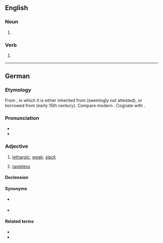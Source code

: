 ==English==

===Noun===
{{en-noun}}

# {{lb|en|chiefly|humorous}} {{alternative spelling of|en|laugh}}

===Verb===
{{en-verb}}

# {{lb|en|chiefly|humorous}} {{alternative spelling of|en|laugh}}

----

==German==

===Etymology===
From {{bor|de|nds-de}}, in which it is either inherited from {{der|de|gml}} (seemingly not attested), or borrowed from {{der|de|dum|laf}} (early 15th century). Compare modern {{cog|nl|laf||cowardly}}. Cognate with {{cog|de|labberig||slack; not crisp}}.

===Pronunciation===
* {{IPA|de|/laf/}}
* {{audio|de|De-laff.ogg|Audio}}

===Adjective===
{{de-adjective|laffer|laffsten}}

# {{lb|de|regional|chiefly|northern and central Germany}} [[lethargic]]; [[weak]]; [[slack]]
# {{lb|de|regional|chiefly|northern and central Germany}} [[tasteless]]

====Declension====
{{de-decl-adj|laff|laffer|laffst}}

====Synonyms====
* {{sense|lethargic}} {{l|de|schlapp}}
* {{sense|tasteless}} {{l|de|fad}}

====Related terms====
* {{l|de|labberig}}
* {{l|de|labern}}